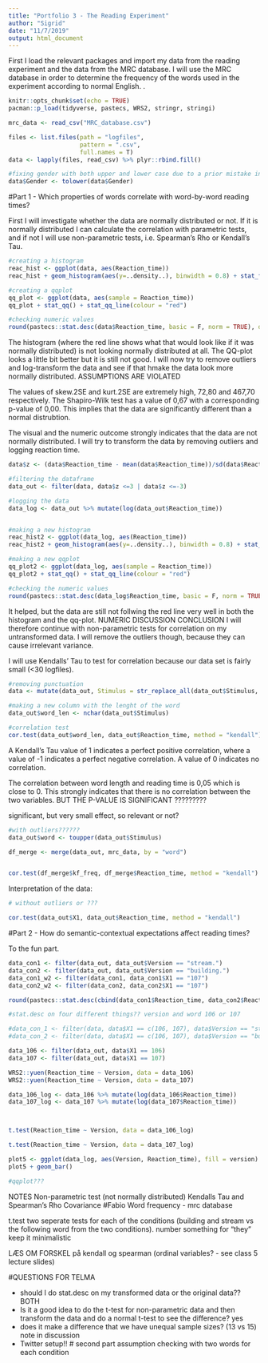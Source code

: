 ```yaml
---
title: "Portfolio 3 - The Reading Experiment"
author: "Sigrid"
date: "11/7/2019"
output: html_document
---
```


First I load the relevant packages and import my data from the reading experiment and the data from the MRC database. I will use the MRC database in order to determine the frequency of the words used in the experiment according to normal English. 
. 
```r
knitr::opts_chunk$set(echo = TRUE)
pacman::p_load(tidyverse, pastecs, WRS2, stringr, stringi)

mrc_data <- read_csv("MRC_database.csv")

files <- list.files(path = "logfiles",     
                    pattern = ".csv",  
                    full.names = T) 
data <- lapply(files, read_csv) %>% plyr::rbind.fill()

#fixing gender with both upper and lower case due to a prior mistake in the code when conducting the experiment
data$Gender <- tolower(data$Gender)

```

#Part 1 - Which properties of words correlate with word-by-word reading times?

First I will investigate whether the data are normally distributed or not. If it is normally distributed I can calculate the correlation with parametric tests, and if not I will use non-parametric tests, i.e. Spearman's Rho or Kendall's Tau. 

```r

#creating a histogram
reac_hist <- ggplot(data, aes(Reaction_time))
reac_hist + geom_histogram(aes(y=..density..), binwidth = 0.8) + stat_function(fun = dnorm, args = list(mean(data$Reaction_time), sd = sd(data$Reaction_time)), colour = "red", size = 1) + theme_classic()

#creating a qqplot
qq_plot <- ggplot(data, aes(sample = Reaction_time)) 
qq_plot + stat_qq() + stat_qq_line(colour = "red")

#checking numeric values
round(pastecs::stat.desc(data$Reaction_time, basic = F, norm = TRUE), digits = 2)

```

The histogram (where the red line shows what that would look like if it was normally distributed) is not looking normally distributed at all. The QQ-plot looks a little bit better but it is still not good. I will now try to remove outliers and log-transform the data and see if that hmake the data look more normally distributed. ASSUMPTIONS ARE VIOLATED 

The values of skew.2SE and kurt.2SE are extremely high, 72,80 and 467,70 respectively. 
The Shapiro-Wilk test has a value of 0,67 with a corresponding p-value of 0,00. This implies that the data are significantly different than a normal distrubtion.

The visual and the numeric outcome strongly indicates that the data are not normally distributed. 
I will try to transform the data by removing outliers and logging reaction time. 


```r

data$z <- (data$Reaction_time - mean(data$Reaction_time))/sd(data$Reaction_time)

#filtering the dataframe
data_out <- filter(data, data$z <=3 | data$z <=-3)

#logging the data
data_log <- data_out %>% mutate(log(data_out$Reaction_time))


#making a new histogram
reac_hist2 <- ggplot(data_log, aes(Reaction_time))
reac_hist2 + geom_histogram(aes(y=..density..), binwidth = 0.8) + stat_function(fun = dnorm, args = list(mean(data$Reaction_time), sd = sd(data$Reaction_time)), colour = "red", size = 1) + theme_classic()

#making a new qqplot
qq_plot2 <- ggplot(data_log, aes(sample = Reaction_time)) 
qq_plot2 + stat_qq() + stat_qq_line(colour = "red")

#checking the numeric values
round(pastecs::stat.desc(data_log$Reaction_time, basic = F, norm = TRUE), digits = 2)


```

It helped, but the data are still not follwing the red line very well in both the histogram and the qq-plot. NUMERIC DISCUSSION
CONCLUSION
I will therefore continue with non-parametric tests for correlation on my untransformed data. I will remove the outliers though, because they can cause irrelevant variance. 

I will use Kendalls' Tau to test for correlation because our data set is fairly small (<30 logfiles).



```r

#removing punctuation
data <- mutate(data_out, Stimulus = str_replace_all(data_out$Stimulus, "[:punct:]", ""))

#making a new column with the lenght of the word
data_out$word_len <- nchar(data_out$Stimulus)

#correlation test
cor.test(data_out$word_len, data_out$Reaction_time, method = "kendall")

```
A Kendall's Tau value of 1 indicates a perfect positive correlation, where a value of -1 indicates a perfect negative correlation. A value of 0 indicates no correlation. 

The correlation between word length and reading time is 0,05 which is close to 0. This strongly indicates that there is no correlation between the two variables. BUT THE P-VALUE IS SIGNIFICANT ?????????

significant, but very small effect, so relevant or not? 


```r

#with outliers??????
data_out$word <- toupper(data_out$Stimulus)

df_merge <- merge(data_out, mrc_data, by = "word")


cor.test(df_merge$kf_freq, df_merge$Reaction_time, method = "kendall")
```
Interpretation of the data:


```r
# without outliers or ???

cor.test(data_out$X1, data_out$Reaction_time, method = "kendall")

```
#Part 2 - How do semantic-contextual expectations affect reading times?

To the fun part. 

```r


data_con1 <- filter(data_out, data_out$Version == "stream.")
data_con2 <- filter(data_out, data_out$Version == "building.")
data_con1_w2 <- filter(data_con1, data_con1$X1 == "107")
data_con2_w2 <- filter(data_con2, data_con2$X1 == "107")

round(pastecs::stat.desc(cbind(data_con1$Reaction_time, data_con2$Reaction_time, data_con1_w2$Reaction_time, data_con2_w2$Reaction_time), basic = F, norm = TRUE), digits = 2)


```


```r

#stat.desc on four different things?? version and word 106 or 107

#data_con_1 <- filter(data, data$X1 == c(106, 107), data$Version == "stream.")
#data_con_2 <- filter(data, data$X1 == c(106, 107), data$Version == "building.")

```


```r

data_106 <- filter(data_out, data$X1 == 106)
data_107 <- filter(data_out, data$X1 == 107)

WRS2::yuen(Reaction_time ~ Version, data = data_106)
WRS2::yuen(Reaction_time ~ Version, data = data_107)

```


```r


data_106_log <- data_106 %>% mutate(log(data_106$Reaction_time))
data_107_log <- data_107 %>% mutate(log(data_107$Reaction_time))



t.test(Reaction_time ~ Version, data = data_106_log)

t.test(Reaction_time ~ Version, data = data_107_log)

```

```r

plot5 <- ggplot(data_log, aes(Version, Reaction_time), fill = version)
plot5 + geom_bar() 

#qqplot???

```


NOTES
Non-parametric test (not normally distributed) Kendalls Tau and Spearman's Rho
Covariance
#Fabio
Word frequency - mrc database

t.test
two seperate tests for each of the conditions (building and stream vs the following word from the two conditions). number something for "they"
keep it minimalistic

LÆS OM FORSKEL på kendall og spearman (ordinal variables? - see class 5 lecture slides)

#QUESTIONS FOR TELMA

- should I do stat.desc on my transformed data or the original data?? BOTH
- Is it a good idea to do the t-test for non-parametric data and then transform the data and do a normal t-test to see the difference?  yes
- does it make a difference that we have unequal sample sizes? (13 vs 15)  note in discussion 
- Twitter setup!!
# second part assumption checking with two words for each condition